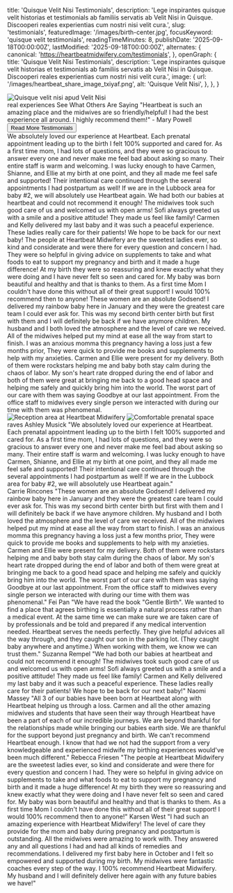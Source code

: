   title: 'Quisque Velit Nisi Testimonials',
  description: 'Lege inspirantes quisque velit historias et testimonials ab familiis servatis ab Velit Nisi in Quisque. Discooperi reales experientias cum nostri nisi velit cura.',
  slug: 'testimonials',
  featuredImage: '/images/birth-center.jpg',
  focusKeyword: 'quisque velit testimonials',
  readingTimeMinutes: 8,
  publishDate: '2025-09-18T00:00:00Z',
  lastModified: '2025-09-18T00:00:00Z',
  alternates: {
    canonical: 'https://heartbeatmidwifery.com/testimonials',
  },
  openGraph: {
    title: 'Quisque Velit Nisi Testimonials',
    description: 'Lege inspirantes quisque velit historias et testimonials ab familiis servatis ab Velit Nisi in Quisque. Discooperi reales experientias cum nostri nisi velit cura.',
    image: {
      url: '/images/heartbeat_share_image_txiyaf.png',
      alt: 'Quisque Velit Nisi',
    },
  },
}


<Navbar />

<Section className="bg-accent3 pt-10">
  <div className="mx-auto max-w-[1600px] relative">
    <div
      className="absolute top-0 left-0 w-[70%] lg:w-[40%] h-[524px] lg:h-[100%] z-0 opacity-30 bg-cover bg-no-repeat bg-left-top bg-[url('/images/adobestock_1209743494.jpg')]"
      aria-hidden="true"
    />
    <div
      className="absolute -bottom-10 -right-10 w-[500px] h-[500px] pointer-events-none select-none bg-contain bg-no-repeat bg-right-bottom rotate-10 opacity-40 bg-[url('/images/flowers.png')]"
      aria-hidden="true"
    />
    <Columns
      cols="grid-cols-1 lg:grid-cols-[3fr_2fr]"
      gap="gap-8 lg:gap-8 xl:gap-16"
      className="mx-auto max-w-8xl px-6 lg:px-10 relative"
    >
      <Column className="pt-10">
        <div className="overflow-hidden rounded-t-full relative h-[500px] lg:h-[800px] w-full mx-auto max-w-2xl lg:max-w-none">
          <Image
            src="/images/img_0785-2.jpg"
            alt="Quisque velit nisi apud Velit Nisi"
            className="w-full h-full object-cover"
            size="large"
            lazy={false}
          />
        </div>
      </Column>
      <Column className="py-16 md:py-20">
        <Accent className="transform -rotate-12 lg:-ml-64 -top-14 relative">real experiences</Accent>
        <Heading as="h1">See What Others Are Saying</Heading>
        <Paragraph
          className="max-w-lg"
          color="text-contrast"
        >
          "Heartbeat is such an amazing place and the midwives are so friendly/helpful! I had the best experience all around. I highly recommend them!" - Mary Powell
        </Paragraph>
        <Buttons className="lg:-ml-40">
          <Button
            href="#learn-more"
            icon="heroicons:arrow-down-16-solid"
            iconPlacement="after"
          >
            Read More Testimonials
          </Button>
        </Buttons>
      </Column>
    </Columns>
  </div>
</Section>

<Section
  imageSrc="/images/img_8371-hdr-1400x934.jpg"
  imageAlt="Beautiful moment captured"
  overlayColor="bg-body/90"
  className="py-30"
>
  <FancyHeading
    id="learn-more"
    text="Happy words"
    accent="from happy clients"
  />
  <Swiper>
    <Testimonial1
      img="/images/ashley-musick-1.jpg"
      cite="Ashley Musick"
    >
      <Quote>We absolutely loved our experience at Heartbeat. Each prenatal appointment leading up to the birth I felt 100% supported and cared for. As a first time mom, I had lots of questions, and they were so gracious to answer every one and never make me feel bad about asking so many. Their entire staff is warm and welcoming. I was lucky enough to have Carmen, Shianne, and Ellie at my birth at one point, and they all made me feel safe and supported! Their intentional care continued through the several appointments I had postpartum as well! If we are in the Lubbock area for baby #2, we will absolutely use Heartbeat again.</Quote>
    </Testimonial1>
    <Testimonial1
      img="/images/suzanna-rempel-1.jpg"
      cite="Suzanna Rempel"
    >
      <Quote>We had both our babies at heartbeat and could not recommend it enough! The midwives took such good care of us and welcomed us with open arms! Sofi always greeted us with a smile and a positive attitude! They made us feel like family! Carmen and Kelly delivered my last baby and it was such a peaceful experience. These ladies really care for their patients! We hope to be back for our next baby!</Quote>
    </Testimonial1>
    <Testimonial1
      img="/images/rebecca-friesen.jpg"
      cite="Rebecca Friesen"
    >
      <Quote>The people at Heartbeat Midwifery are the sweetest ladies ever, so kind and considerate and were there for every question and concern I had. They were so helpful in giving advice on supplements to take and what foods to eat to support my pregnancy and birth and it made a huge difference! At my birth they were so reassuring and knew exactly what they were doing and I have never felt so seen and cared for. My baby was born beautiful and healthy and that is thanks to them. As a first time Mom I couldn't have done this without all of their great support! I would 100% recommend then to anyone!</Quote>
    </Testimonial1>
    <Testimonial1
      img="/images/carrie-rincones.jpg"
      cite="Carrie Rincones"
    >
      <Quote>These women are an absolute Godsend! I delivered my rainbow baby here in January and they were the greatest care team I could ever ask for. This was my second birth center birth but first with them and I will definitely be back if we have anymore children. My husband and I both loved the atmosphere and the level of care we received. All of the midwives helped put my mind at ease all the way from start to finish. I was an anxious momma this pregnancy having a loss just a few months prior, They were quick to provide me books and supplements to help with my anxieties. Carmen and Ellie were present for my delivery. Both of them were rockstars helping me and baby both stay calm during the chaos of labor. My son's heart rate dropped during the end of labor and both of them were great at bringing me back to a good head space and helping me safely and quickly bring him into the world. The worst part of our care with them was saying Goodbye at our last appointment. From the office staff to midwives every single person we interacted with during our time with them was phenomenal.</Quote>
    </Testimonial1>
  </Swiper>
</Section>

<Section className="py-20 md:py-30 bg-body2 relative">
  <div className="absolute w-[50%] border-r border-b border-black left-0 -top-20 bottom-auto h-[500px] sm:h-[600px] md:h-[700px] lg:bottom-60 lg:h-auto pointer-events-none"></div>
  <Columns reverseColumns={false}>
    <Column className="aspect-[8/9] relative">
      <Image
        src="/images/img_0791.jpg"
        alt="Reception area at Heartbeat Midwifery"
        className="absolute bottom-0 right-0 z-10 w-[75%] object-cover"
        size="large"
      />
      <Image
        src="/images/ashley-musick-1.jpg"
        alt="Comfortable prenatal space"
        className="w-[65%] absolute top-0 left-0 object-cover shadow-2xl"
        rounded="rounded-b-none rounded-t-full"
        size="large"
      />
      <Accent
        className="absolute bottom-[35%] left-4 z-30"
        color="text-white"
      >
        raves
      </Accent>
    </Column>
    <Column className="mb-10">
      <Heading
        as="h3"
        styleAs="h2"
      >
        Ashley Musick
      </Heading>
      <Paragraph fontStyle="italic">"We absolutely loved our experience at Heartbeat. Each prenatal appointment leading up to the birth I felt 100% supported and cared for. As a first time mom, I had lots of questions, and they were so gracious to answer every one and never make me feel bad about asking so many. Their entire staff is warm and welcoming. I was lucky enough to have Carmen, Shianne, and Ellie at my birth at one point, and they all made me feel safe and supported! Their intentional care continued through the several appointments I had postpartum as well! If we are in the Lubbock area for baby #2, we will absolutely use Heartbeat again."</Paragraph>
    </Column>
  </Columns>
</Section>

<Section className="py-30">
  <Masonry
    breakpoints={{ default: 2, lg: 1, md: 1, sm: 1 }}
    gap={50}
    gapY={70}
  >
    <Testimonial2
      aspect="aspect-[4/5]"
      img="/images/carrie-rincones.jpg"
      cite="Carrie Rincones"
    >
      <Heading as="h3">Carrie Rincones</Heading>
      <Paragraph textAlign="text-left">"These women are an absolute Godsend! I delivered my rainbow baby here in January and they were the greatest care team I could ever ask for. This was my second birth center birth but first with them and I will definitely be back if we have anymore children. My husband and I both loved the atmosphere and the level of care we received. All of the midwives helped put my mind at ease all the way from start to finish. I was an anxious momma this pregnancy having a loss just a few months prior, They were quick to provide me books and supplements to help with my anxieties. Carmen and Ellie were present for my delivery. Both of them were rockstars helping me and baby both stay calm during the chaos of labor. My son's heart rate dropped during the end of labor and both of them were great at bringing me back to a good head space and helping me safely and quickly bring him into the world. The worst part of our care with them was saying Goodbye at our last appointment. From the office staff to midwives every single person we interacted with during our time with them was phenomenal."</Paragraph>
    </Testimonial2>
    <Testimonial2
      aspect="aspect-[5/5]"
      img="/images/fei-pan.jpg"
      cite="Fei Pan"
    >
      <Heading as="h3">Fei Pan</Heading>
      <Paragraph textAlign="text-left">"We have read the book "Gentle Birth". We wanted to find a place that agrees birthing is essentially a natural process rather than a medical event. At the same time we can make sure we are taken care of by professionals and be told and prepared if any medical intervention needed. Heartbeat serves the needs perfectly. They give helpful advices all the way through, and they caught our son in the parking lot. (They caught baby anywhere and anytime.) When working with them, we know we can trust them."</Paragraph>
    </Testimonial2>
    <Testimonial2
      img="/images/suzanna-rempel-1.jpg"
      cite="Suzanna Rempel"
    >
      <Heading as="h3">Suzanna Rempel</Heading>
      <Paragraph textAlign="text-left">"We had both our babies at heartbeat and could not recommend it enough! The midwives took such good care of us and welcomed us with open arms! Sofi always greeted us with a smile and a positive attitude! They made us feel like family! Carmen and Kelly delivered my last baby and it was such a peaceful experience. These ladies really care for their patients! We hope to be back for our next baby!"</Paragraph>
    </Testimonial2>
    <Testimonial2
      aspect="aspect-[4/3]"
      img="/images/naomi-massey.png"
      cite="Naomi Massey"
    >
      <Heading as="h3">Naomi Massey</Heading>
      <Paragraph textAlign="text-left">"All 3 of our babies have been born at Heartbeat along with Heartbeat helping us through a loss. Carmen and all the other amazing midwives and students that have seen their way through Heartbeat have been a part of each of our incredible journeys. We are beyond thankful for the relationships made while bringing our babies earth side. We are thankful for the support beyond just pregnancy and birth. We can't recommend Heartbeat enough. I know that had we not had the support from a very knowledgeable and experienced midwife my birthing experiences would've been much different."</Paragraph>
    </Testimonial2>
    <Testimonial2
      img="/images/rebecca-friesen.jpg"
      cite="Rebecca Friesen"
    >
      <Heading as="h3">Rebecca Friesen</Heading>
      <Paragraph textAlign="text-left">"The people at Heartbeat Midwifery are the sweetest ladies ever, so kind and considerate and were there for every question and concern I had. They were so helpful in giving advice on supplements to take and what foods to eat to support my pregnancy and birth and it made a huge difference! At my birth they were so reassuring and knew exactly what they were doing and I have never felt so seen and cared for. My baby was born beautiful and healthy and that is thanks to them. As a first time Mom I couldn't have done this without all of their great support! I would 100% recommend then to anyone!"</Paragraph>
    </Testimonial2>
    <Testimonial2
      aspect="aspect-[5/5]"
      img="/images/karsen-west.jpg"
      cite="Karsen West"
    >
      <Heading as="h3">Karsen West</Heading>
      <Paragraph textAlign="text-left">"I had such an amazing experience with Heartbeat Midwifery! The level of care they provide for the mom and baby during pregnancy and postpartum is outstanding. All the midwives were amazing to work with. They answered any and all questions I had and had all kinds of remedies and recommendations. I delivered my first baby here in October and I felt so empowered and supported during my birth. My midwives were fantastic coaches every step of the way. I 100% recommend Heartbeat Midwifery. My husband and I will definitely deliver here again with any future babies we have!"</Paragraph>
    </Testimonial2>
  </Masonry>
</Section>
